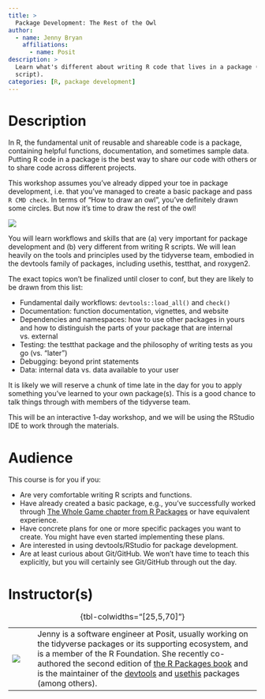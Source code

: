 ```yaml
---
title: >
  Package Development: The Rest of the Owl
author:
  - name: Jenny Bryan
    affiliations:
      - name: Posit
description: >
  Learn what's different about writing R code that lives in a package (vs. a
  script).
categories: [R, package development]
---
```


# Description

In R, the fundamental unit of reusable and shareable code is a package, containing helpful functions, documentation, and sometimes sample data.
Putting R code in a package is the best way to share our code with others or to share code across different projects.

This workshop assumes you've already dipped your toe in package development, i.e. that you've managed to create a basic package and pass `R CMD check`.
In terms of "How to draw an owl", you've definitely drawn some circles.
But now it's time to draw the rest of the owl!

![](https://datasciencebox.org/images/design-owl.jpg)

You will learn workflows and skills that are (a) very important for package development and (b) very different from writing R scripts.
We will lean heavily on the tools and principles used by the tidyverse team, embodied in the devtools family of packages, including usethis, testthat, and roxygen2.

The exact topics won't be finalized until closer to conf, but they are likely to be drawn from this list:

-   Fundamental daily workflows: `devtools::load_all()` and `check()`
-   Documentation: function documentation, vignettes, and website
-   Dependencies and namespaces: how to use other packages in yours and how to distinguish the parts of your package that are internal vs. external
-   Testing: the testthat package and the philosophy of writing tests as you go (vs. "later")
-   Debugging: beyond print statements
-   Data: internal data vs. data available to your user

It is likely we will reserve a chunk of time late in the day for you to apply something you've learned to your own package(s).
This is a good chance to talk things through with members of the tidyverse team.

This will be an interactive 1-day workshop, and we will be using the RStudio IDE to work through the materials.

# Audience

This course is for you if you:

-   Are very comfortable writing R scripts and functions.
-   Have already created a basic package, e.g., you've successfully worked through [The Whole Game chapter from R Packages](https://r-pkgs.org/whole-game.html) or have equivalent experience.
-   Have concrete plans for one or more specific packages you want to create. You might have even started implementing these plans.
-   Are interested in using devtools/RStudio for package development.
-   Are at least curious about Git/GitHub. We won't have time to teach this explicitly, but you will certainly see Git/GitHub through out the day.

# Instructor(s)

|                              |     |                                                                                                                                                                                                                                                                                                                                                                                      |
|------------------------------|-----|--------------------------------------------------------------------------------------------------------------------------------------------------------------------------------------------------------------------------------------------------------------------------------------------------------------------------------------------------------------------------------------|
| ![](images/jenny-bryan.jpeg) |     | Jenny is a software engineer at Posit, usually working on the tidyverse packages or its supporting ecosystem, and is a member of the R Foundation. She recently co-authored the second edition of [the R Packages book](https://r-pkgs.org/) and is the maintainer of the [devtools](https://devtools.r-lib.org/) and [usethis](https://usethis.r-lib.org/) packages (among others). |

: {tbl-colwidths="\[25,5,70\]"}
